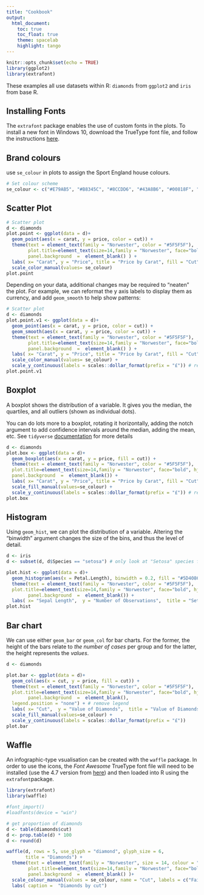 ```yaml
---
title: "Cookbook"
output:
  html_document:  
    toc: true  
    toc_float: true 
    theme: spacelab
    highlight: tango
---
```


```r
knitr::opts_chunk$set(echo = TRUE)
library(ggplot2)
library(extrafont)
```


These examples all use datasets within R: `diamonds` from `ggplot2` and `iris` from base R.

## Installing Fonts

The `extrafont` package enables the use of custom fonts in the plots. To install a new font in Windows 10, download the TrueType font file, and follow the instructions [here](https://www.cnet.com/how-to/how-to-add-remove-and-modify-fonts-in-windows-10/).

## Brand colours

use `se_colour` in plots to assign the Sport England house colours. 

```r
# Set colour scheme
se_colour <- c("#E79AB5", "#B8345C", "#8CCDD6", "#43A8B6", "#00818F", "#C1DC9A", "#7ABB40", "#5D4086") # colours for use in plot
```

## Scatter Plot

```r

# Scatter plot
d <- diamonds
plot.point <- ggplot(data = d)+ 
  geom_point(aes(x = carat, y = price, color = cut)) + 
  theme(text = element_text(family = "Norwester", color = "#5F5F5F"), 
        plot.title=element_text(size=14,family = "Norwester", face="bold", hjust = 0.5), 
        panel.background  =  element_blank() ) + 
  labs( x= "Carat", y = "Price", title = "Price by Carat", fill = "Cut") +
  scale_color_manual(values= se_colour) 
plot.point
```

Depending on your data, additional changes may be required to "neaten" the plot. For example, we can reformat the y axis labels to display them as currency, and add `geom_smooth` to help show patterns:

```r

# Scatter plot
d <- diamonds
plot.point.v1 <- ggplot(data = d)+ 
  geom_point(aes(x = carat, y = price, color = cut)) +
  geom_smooth(aes(x = carat, y = price, color = cut)) +
  theme(text = element_text(family = "Norwester", color = "#5F5F5F"), 
        plot.title=element_text(size=14,family = "Norwester", face="bold", hjust = 0.5), 
        panel.background  =  element_blank() ) + 
  labs( x= "Carat", y = "Price", title = "Price by Carat", fill = "Cut") +
  scale_color_manual(values= se_colour) +
  scale_y_continuous(labels = scales::dollar_format(prefix = "£")) # reformat scales to currency
plot.point.v1

```

## Boxplot

A boxplot shows the distribution of a variable. It gives you the median, the quartiles, and all outliers (shown as individual dots).

You can do lots more to a boxplot, rotating it horizontally, adding the notch argument to add confidence intervals around the median, adding the mean, etc. See `tidyverse` [documentation](https://ggplot2.tidyverse.org/reference/geom_boxplot.html) for more details

```r
d <- diamonds
plot.box <- ggplot(data = d)+ 
  geom_boxplot(aes(x = carat, y = price, fill = cut)) + 
  theme(text = element_text(family = "Norwester", color = "#5F5F5F"), 
  plot.title=element_text(size=14,family = "Norwester", face="bold", hjust = 0.5),
  panel.background  =  element_blank()) +
  labs( x= "Carat", y = "Price", title = "Price by Carat", fill = "Cut") +
  scale_fill_manual(values=se_colour) +
  scale_y_continuous(labels = scales::dollar_format(prefix = "£")) # reformat scales to currency
plot.box


```

## Histogram

Using `geom_hist`, we can plot the distribution of a variable. Altering the "binwidth" argument changes the size of the bins, and thus the level of detail.

```r
d <- iris 
d <- subset(d, d$Species == "setosa") # only look at "Setosa" species from the Iris dataset

plot.hist <- ggplot(data = d)+ 
  geom_histogram(aes(x = Petal.Length), binwidth = 0.2, fill = "#5D4086") + 
  theme(text = element_text(family = "Norwester", color = "#5F5F5F"), 
  plot.title=element_text(size=14,family = "Norwester", face="bold", hjust = 0.5),
        panel.background  =  element_blank()) + 
  labs( x= "Sepal Length",  y = "Number of Observations",  title = "Setosa Petal Length Distribution") 
plot.hist

```

## Bar chart

We can use either `geom_bar` or `geom_col` for bar charts. For the former, the height of the bars relate to *the number of cases* per group and for the latter, the height represents the *values*. 


```r
d <- diamonds  

plot.bar <- ggplot(data = d)+ 
  geom_col(aes(x = cut, y = price, fill = cut)) + 
  theme(text = element_text(family = "Norwester", color = "#5F5F5F"), 
  plot.title=element_text(size=14,family = "Norwester", face="bold", hjust = 0.5),
        panel.background  =  element_blank(),
  legend.position = "none") + # remove legend
  labs( x= "Cut",  y = "Value of Diamonds",  title = "Value of Diamonds by Cut") +
  scale_fill_manual(values=se_colour) +
  scale_y_continuous(labels = scales::dollar_format(prefix = "£"))
plot.bar

```

## Waffle

An infographic-type vsualisation can be created with the `waffle` package. In order to use the icons, the *Font Awesome* TrueType font file will need to be installed (use the 4.7 version from [here](https://github.com/FortAwesome/Font-Awesome/releases/tag/v4.7.0])) and then loaded into R using the `extrafont`package.

```r
library(extrafont)
library(waffle)

#font_import()
#loadfonts(device = "win")

# get proportion of diamonds 
d <- table(diamonds$cut)            
d <- prop.table(d) * 100
d <- round(d)

waffle(d, rows = 5, use_glyph = "diamond", glyph_size = 6, 
       title = "Diamonds") +
  theme(text = element_text(family = "Norwester", size = 14, colour = "#5F5F5F"),
        plot.title=element_text(size=14,family = "Norwester", face="bold", hjust = 0.5), 
        panel.background  =  element_blank() )+
  scale_colour_manual(values = se_colour, name = "Cut", labels = c("Fair", "Good", "Very Good", "Premium", "Ideal")) +
  labs( caption =  "Diamonds by cut")
```
